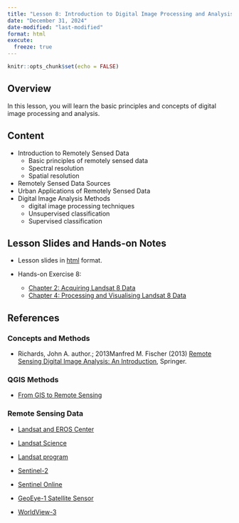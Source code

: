 ```yaml
---
title: "Lesson 8: Introduction to Digital Image Processing and Analysis "
date: "December 31, 2024"
date-modified: "last-modified"
format: html
execute: 
  freeze: true
---
```


```r
knitr::opts_chunk$set(echo = FALSE)
```

## Overview

In this lesson, you will learn the basic principles and concepts of digital image processing and analysis.

## Content

-   Introduction to Remotely Sensed Data
    -   Basic principles of remotely sensed data
    -   Spectral resolution
    -   Spatial resolution
-   Remotely Sensed Data Sources
-   Urban Applications of Remotely Sensed Data
-   Digital Image Analysis Methods
    -   digital image processing techniques
    -   Unsupervised classification
    -   Supervised classification

## Lesson Slides and Hands-on Notes

-   Lesson slides in [html](../lesson/Lesson08/Lesson08.html) format.

-   Hands-on Exercise 8:

    -   [Chapter 2: Acquiring Landsat 8 Data](https://qgis4rdpa.netlify.app/hands-on_01)
    -   [Chapter 4: Processing and Visualising Landsat 8 Data](https://qgis4rdpa.netlify.app/hands-on_03)

## References

### Concepts and Methods

-   Richards, John A. author.; 2013Manfred M. Fischer (2013) [Remote Sensing Digital Image Analysis: An Introduction](https://link-springer-com.libproxy.smu.edu.sg/book/10.1007/978-3-642-30062-2), Springer.

### QGIS Methods

-   [From GIS to Remote Sensing](https://fromgistors.blogspot.com/)

### Remote Sensing Data

-   [Landsat and EROS Center](https://www.usgs.gov/landsat-missions)

-   [Landsat Science](https://landsat.gsfc.nasa.gov/)

-   [Landsat program](https://en.wikipedia.org/wiki/Landsat_program)

-   [Sentinel-2](https://en.wikipedia.org/wiki/Sentinel-2)

-   [Sentinel Online](https://sentinels.copernicus.eu/web/sentinel/home)

-   [GeoEye-1 Satellite Sensor](https://www.satimagingcorp.com/satellite-sensors/geoeye-1/)

-   [WorldView-3](https://earth.esa.int/eogateway/missions/worldview-3)
